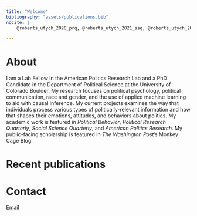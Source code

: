 ```yaml
---
title: "Welcome"
bibliography: "assets/publications.bib"
nocite: |
    @roberts_utych_2020_prq, @roberts_utych_2021_ssq, @roberts_utych_2021_apr, @fahey_et-al_2022_apr, @roberts_wolak_2022_pb

---
```


# About {#sec-about}
I am a Lab Fellow in the American Politics Research Lab and a PhD Candidate in the Department of Political Science at the University of Colorado Boulder. My research focuses on political psychology, political communication, race and gender, and the use of applied machine learning to aid with causal inference. My current projects examines the way that individuals process various types of politically-relevant information and how that shapes their emotions, attitudes, and behaviors about politics. My academic work is featured in *Political Behavior*, *Political Research Quarterly*, *Social Science Quarterly*, and *American Politics Research*. My public-facing scholarship is featured in *The Washington Post*'s Monkey Cage Blog.

# Recent publications
:::{#refs}
:::

# Contact

<a class="button1" href ="mailto:damon.charles.roberts@gmail.com">
    <i class="fa-solid fa-envelope"></i> Email
</a>